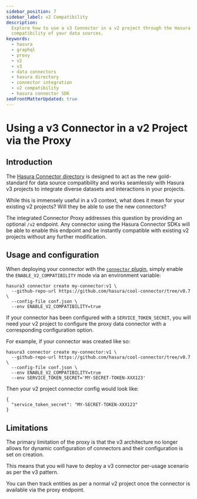 ```yaml
---
sidebar_position: 7
sidebar_label: v2 Compatibility
description:
  Explore how to use a v3 Connector in a v2 project through the Hasura Proxy, ensuring seamless integration and
  compatibility of your data sources.
keywords:
  - hasura
  - graphql
  - proxy
  - v2
  - v3
  - data connectors
  - hasura directory
  - connector integration
  - v2 compatibility
  - hasura connector SDK
seoFrontMatterUpdated: true
---
```


# Using a v3 Connector in a v2 Project via the Proxy

## Introduction

The [Hasura Connector directory](https://hasura.io/connectors) is designed to act as the new gold-standard for data
source compatibility and works seamlessly with Hasura v3 projects to integrate diverse datasets and interactions in your
projects.

While this is immensely useful in a v3 context, what does it mean for your existing v2 projects? Will they be able to
use the new connectors?

The integrated Connector Proxy addresses this question by providing an optional `/v2` endpoint. Any connector using the
Hasura Connector SDKs will be able to enable this endpoint and be instantly compatible with existing v2 projects without
any further modification.

## Usage and configuration

When deploying your connector with the [`connector` plugin](/connectors/introduction.mdx#the-connector-cli-plugin),
simply enable the `ENABLE_V2_COMPATIBILITY` mode via an environment variable:

```
hasura3 connector create my-connector:v1 \
  --github-repo-url https://github.com/hasura/cool-connector/tree/v0.7 \
  --config-file conf.json \
  --env ENABLE_V2_COMPATIBILITY=true
```

If your connector has been configured with a `SERVICE_TOKEN_SECRET`, you will need your v2 project to configure the
proxy data connector with a corresponding configuration option.

For example, if your connector was created like so:

```
hasura3 connector create my-connector:v1 \
  --github-repo-url https://github.com/hasura/cool-connector/tree/v0.7 \
  --config-file conf.json \
  --env ENABLE_V2_COMPATIBILITY=true
  --env SERVICE_TOKEN_SECRET='MY-SECRET-TOKEN-XXX123'
```

Then your v2 project connector config would look like:

```
{
  "service_token_secret": "MY-SECRET-TOKEN-XXX123"
}
```

## Limitations

The primary limitation of the proxy is that the v3 architecture no longer allows for dynamic configuration of connectors
and their configuration is set on creation.

This means that you will have to deploy a v3 connector per-usage scenario as per the v3 pattern.

You can then track entities as per a normal v2 project once the connector is available via the proxy endpoint.
